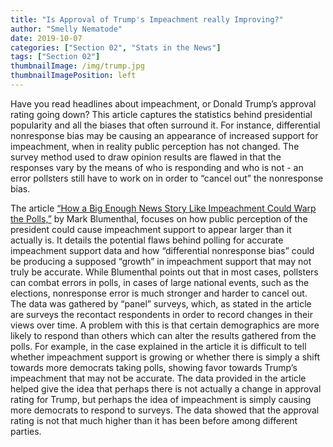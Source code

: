 ```yaml
---
title: "Is Approval of Trump's Impeachment really Improving?"
author: "Smelly Nematode"
date: 2019-10-07
categories: ["Section 02", "Stats in the News"]
tags: ["Section 02"]
thumbnailImage: /img/trump.jpg
thumbnailImagePosition: left
---
```


Have you read headlines about impeachment, or Donald Trump’s approval rating going down? This article captures the statistics behind presidential popularity and all the biases that often surround it. For instance, differential nonresponse bias may be  causing an appearance of increased support for impeachment, when in reality public perception has not changed. The survey method used to draw opinion results are flawed in that the responses vary by the means of who is responding and who is not - an error pollsters still have to work on in order to “cancel out” the nonresponse bias.

<!--more-->

The article [“How a Big Enough News Story Like Impeachment Could Warp the Polls,”](https://fivethirtyeight.com/features/how-a-big-enough-news-story-like-impeachment-could-warp-the-polls/) by Mark Blumenthal, focuses on how public perception of the president could cause impeachment support to appear larger than it actually is. It details the potential flaws behind polling for accurate impeachment support data and how “differential nonresponse bias” could be producing a supposed “growth” in impeachment support that may not truly be accurate. While Blumenthal points out that in most cases, pollsters can combat errors in polls, in cases of large national events, such as the elections, nonresponse error is much stronger and harder to cancel out. 
The data was gathered by “panel” surveys, which, as stated in the article are surveys the recontact respondents in order to record changes in their views over time. A problem with this is that certain demographics are more likely to respond than others which can alter the results gathered from the polls. For example, in the case explained in the article it is difficult to tell whether impeachment support is growing or whether there is simply a shift towards more democrats taking polls, showing favor towards Trump’s impeachment that may not be accurate. The data provided in the article helped give the idea that perhaps there is not actually a change in approval rating for Trump, but perhaps the idea of impeachment is simply causing more democrats to respond to surveys. The data showed that the approval rating is not that much higher than it has been before among different parties. 



